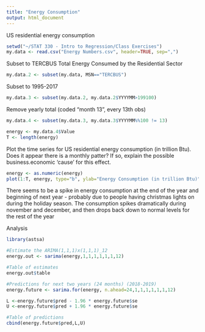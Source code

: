 ---
title: "Energy Consumption"
output: html_document
---


US residential energy consumption
```{r}
setwd("~/STAT 330 - Intro to Regression/Class Exercises")
my.data <- read.csv("Energy Numbers.csv", header=TRUE, sep=",")
```

Subset to TERCBUS Total Energy Consumed by the Residential Sector
```{r}
my.data.2 <- subset(my.data, MSN=="TERCBUS")
```

Subset to 1995-2017
```{r}
my.data.3 <- subset(my.data.2, my.data.2$YYYYMM>199100)
```

Remove yearly total (coded "month 13", every 13th obs)
```{r}
my.data.4 <- subset(my.data.3, my.data.3$YYYYMM%%100 != 13)
```

```{r}
energy <- my.data.4$Value
T <- length(energy)
```


Plot the time series for US residential energy consumption (in trillion Btu). Does it appear there is a monthly patter? If so, explain the possible business.economic 'cause' for this effect.
```{r}
energy <- as.numeric(energy)
plot(1:T, energy, type="b", ylab="Energy Consumption (in trillion Btu)")
```

There seems to be a spike in energy consumption at the end of the year and beginning of next year - probably due to people having christmas lights on during the holiday season. The consumption spikes dramatically during november and december, and then drops back down to normal levels for the rest of the year

Analysis
```{r}
library(astsa)

#Estimate the ARIMA(1,1,1)x(1,1,1)_12
energy.out <- sarima(energy,1,1,1,1,1,1,12)

#Table of estimates
energy.out$table

#Predictions for next two years (24 months) (2018-2019)
energy.future <- sarima.for(energy, n.ahead=24,1,1,1,1,1,1,12)

L <-energy.future$pred - 1.96 * energy.future$se
U <-energy.future$pred + 1.96 * energy.future$se

#Table of predictions
cbind(energy.future$pred,L,U)


```









